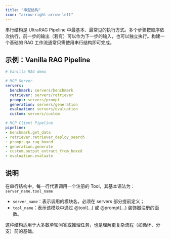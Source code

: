 ```yaml
---
title: "串型结构"
icon: "arrow-right-arrow-left"
---
```


串行结构是 UltraRAG Pipeline 中最基本、最常见的执行方式。多个步骤按顺序依次执行，前一步的输出（若有）可以作为下一步的输入，也可以独立执行。构建一个基础的 RAG 工作流通常只需使用串行结构即可完成。

## 示例：Vanilla RAG Pipeline

```yaml examples/rag.yaml
# Vanilla RAG demo

# MCP Server
servers:
  benchmark: servers/benchmark
  retriever: servers/retriever
  prompt: servers/prompt
  generation: servers/generation
  evaluation: servers/evaluation
  custom: servers/custom

# MCP Client Pipeline
pipeline:
- benchmark.get_data
- retriever.retriever_deploy_search
- prompt.qa_rag_boxed
- generation.generate
- custom.output_extract_from_boxed
- evaluation.evaluate
```

## 说明

在串行结构中，每一行代表调用一个注册的 Tool，其基本语法为：`server_name.tool_name`

- `server_name`：表示调用的模块名，必须在 servers 部分提前定义；
- `tool_name`：表示该模块中通过 @tool(...) 或 @prompt(...) 装饰器注册的函数。

这种结构适用于大多数单轮问答或推理任务，也是理解更复杂流程（如循环、分支）前的基础。
